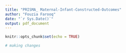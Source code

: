 ```yaml
---
title: "PRISMA_ Maternal-Infant-Constructed-Outcomes"
author: "Fouzia Farooq"
date: "`r Sys.Date()`"
output: pdf_document
---
```


```r
knitr::opts_chunk$set(echo = TRUE)
```

```r
# making changes
```

